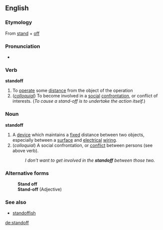 ==English==

===Etymology===
From [[stand]] + [[off]]

===Pronunciation===
*{{audio|en-us-standoff.ogg|Audio (US)}}

===Verb===
'''standoff'''
# To [[operate]] some [[distance]] from the object of the operation
# (''[[colloquial]]'') To become involved in a [[social]] [[confrontation]], or conflict of interests. (''To cause a stand-off is to undertake the action itself.'')

===Noun===
'''standoff'''
# A [[device]] which maintains a [[fixed]] distance between two objects, especially between a [[surface]] and [[electrical]] [[wiring]].
# (''colloquial'') A social confrontation, or [[conflict]] between persons (see above verb).
#:''I don't want to get involved in the '''standoff''' between those two.''

===Alternative forms===
:'''Stand off'''
:'''Stand-off''' (Adjective)

===See also===
*[[standoffish]]

[[de:standoff]]